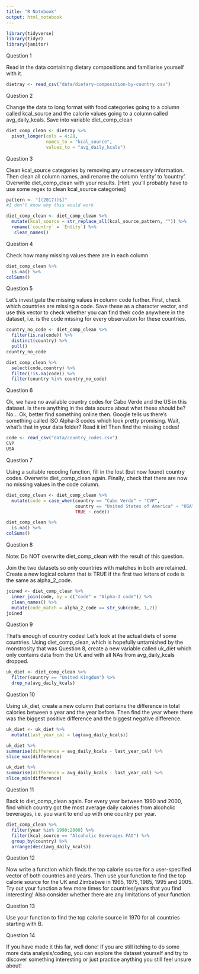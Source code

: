 ```yaml
---
title: "R Notebook"
output: html_notebook
---
```

```r
library(tidyverse)
library(tidyr)
library(janitor)
```

Question 1

Read in the data containing dietary compositions and familiarise yourself with it.

```r
dietray <- read_csv("data/dietary-composition-by-country.csv")
```


Question 2

Change the data to long format with food categories going to a column called kcal_source and the calorie values going to a column called avg_daily_kcals. Save into variable diet_comp_clean

```r
diet_comp_clean <- dietray %>% 
  pivot_longer(cols = 4:28,
               names_to = "kcal_source",
               values_to = "avg_daily_kcals")

```


Question 3

Clean kcal_source categories by removing any unnecessary information. Then clean all column names, and rename the column ‘entity’ to ‘country’. Overwrite diet_comp_clean with your results. [Hint: you’ll probably have to use some regex to clean kcal_source categories]
```r
pattern <- "[(2017))$]"
#I don't know why this would work 

diet_comp_clean <- diet_comp_clean %>%
  mutate(kcal_source = str_replace_all(kcal_source,pattern, "")) %>% 
  rename(`country` = `Entity`) %>% 
   clean_names()
```



Question 4

Check how many missing values there are in each column

```r
diet_comp_clean %>%
  is.na() %>% 
colSums()
```


Question 5

Let’s investigate the missing values in column code further. First, check which countries are missing a code. Save these as a character vector, and use this vector to check whether you can find their code anywhere in the dataset, i.e. is the code missing for every observation for these countries.
```r
country_no_code <- diet_comp_clean %>% 
  filter(is.na(code)) %>% 
  distinct(country) %>% 
  pull()
country_no_code

diet_comp_clean %>% 
  select(code,country) %>% 
  filter(!is.na(code)) %>% 
  filter(country %in% country_no_code)
```



Question 6

Ok, we have no available country codes for Cabo Verde and the US in this dataset. Is there anything in the data source about what these should be? No… Ok, better find something online then. Google tells us there’s something called ISO Alpha-3 codes which look pretty promising. Wait, what’s that in your data folder? Read it in! Then find the missing codes!

```r
code <- read_csv("data/country_codes.csv")
CVP
USA
```


Question 7

Using a suitable recoding function, fill in the lost (but now found) country codes. Overwrite diet_comp_clean again. Finally, check that there are now no missing values in the code column.
```r
diet_comp_clean <- diet_comp_clean %>% 
  mutate(code = case_when(country == "Cabo Verde" ~ "CVP",
                          country == "United States of America" ~ "USA",
                          TRUE ~ code))

diet_comp_clean %>%
  is.na() %>% 
colSums()
```



Question 8

Note: Do NOT overwrite diet_comp_clean with the result of this question.

Join the two datasets so only countries with matches in both are retained. Create a new logical column that is TRUE if the first two letters of code is the same as alpha_2_code.
```r
joined <- diet_comp_clean %>% 
  inner_join(code, by = c("code" = "Alpha-3 code")) %>% 
  clean_names() %>% 
  mutate(code_match = alpha_2_code == str_sub(code, 1,2))
joined
```



Question 9

That’s enough of country codes! Let’s look at the actual diets of some countries. Using diet_comp_clean, which is hopefully untarnished by the monstrosity that was Question 8, create a new variable called uk_diet which only contains data from the UK and with all NAs from avg_daily_kcals dropped.

```r
uk_diet <- diet_comp_clean %>%
  filter(country == "United Kingdom") %>% 
  drop_na(avg_daily_kcals)
```


Question 10

Using uk_diet, create a new column that contains the difference in total calories between a year and the year before. Then find the year where there was the biggest positive difference and the biggest negative difference.
```r
uk_diet <- uk_diet %>% 
  mutate(last_year_cal = lag(avg_daily_kcals))

uk_diet %>% 
summarise(difference = avg_daily_kcals - last_year_cal) %>% 
slice_max(difference)

uk_diet %>% 
summarise(difference = avg_daily_kcals - last_year_cal) %>% 
slice_min(difference)
```



Question 11

Back to diet_comp_clean again. For every year between 1990 and 2000, find which country got the most average daily calories from alcoholic beverages, i.e. you want to end up with one country per year.
```r
diet_comp_clean %>% 
  filter(year %in% 1990:2000) %>% 
  filter(kcal_source == "Alcoholic Beverages FAO") %>% 
  group_by(country) %>% 
  arrange(desc(avg_daily_kcals))
```



Question 12

Now write a function which finds the top calorie source for a user-specified vector of both countries and years. Then use your function to find the top calorie source for the UK and Zimbabwe in 1965, 1975, 1985, 1995 and 2005. Try out your function a few more times for countries/years that you find interesting! Also consider whether there are any limitations of your function.



Question 13

Use your function to find the top calorie source in 1970 for all countries starting with B.



Question 14

If you have made it this far, well done! If you are still itching to do some more data analysis/coding, you can explore the dataset yourself and try to discover something interesting or just practice anything you still feel unsure about!